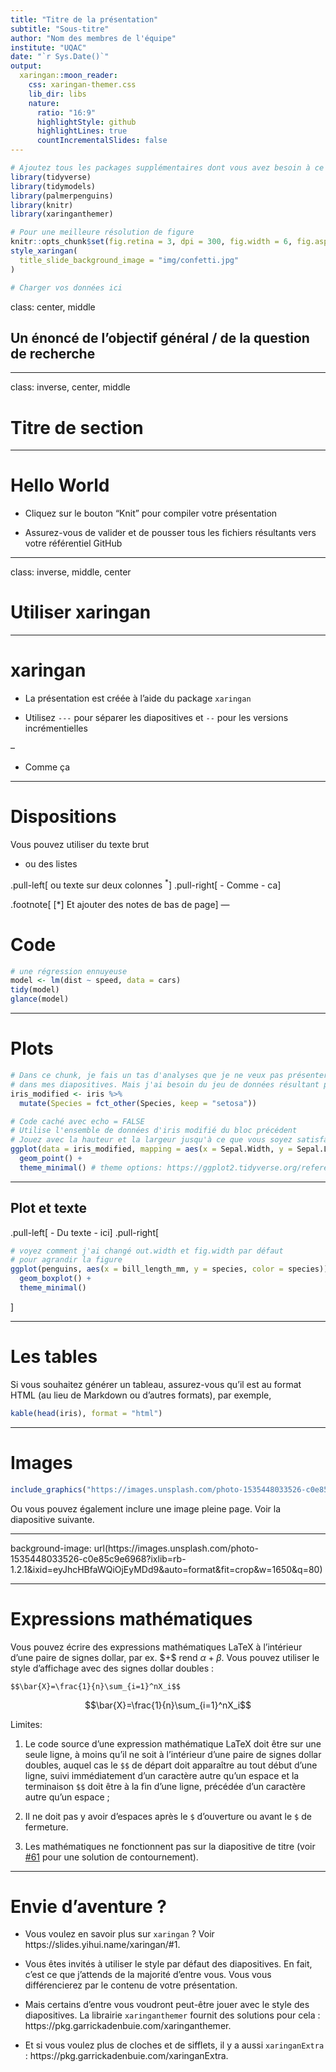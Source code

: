 ---
title: "Titre de la présentation"
subtitle: "Sous-titre"
author: "Nom des membres de l'équipe"
institute: "UQAC"
date: "`r Sys.Date()`"
output:
  xaringan::moon_reader:
    css: xaringan-themer.css
    lib_dir: libs
    nature:
      ratio: "16:9"
      highlightStyle: github
      highlightLines: true
      countIncrementalSlides: false
---

```{r load-packages, include = FALSE}
# Ajoutez tous les packages supplémentaires dont vous avez besoin à ce chunk
library(tidyverse)
library(tidymodels)
library(palmerpenguins)
library(knitr)
library(xaringanthemer)
```

```{r setup, include=FALSE}
# Pour une meilleure résolution de figure
knitr::opts_chunk$set(fig.retina = 3, dpi = 300, fig.width = 6, fig.asp = 0.618, out.width = "80%", warning = FALSE, message = FALSE)
style_xaringan(
  title_slide_background_image = "img/confetti.jpg"
)
```

```{r load-data, include=FALSE}
# Charger vos données ici
```



class: center, middle

## Un énoncé de l'objectif général / de la question de recherche

---

class: inverse, center, middle

# Titre de section

---

# Hello World

- Cliquez sur le bouton "Knit" pour compiler votre présentation

- Assurez-vous de valider et de pousser tous les fichiers résultants vers votre référentiel GitHub

---

class: inverse, middle, center

# Utiliser xaringan

---

# xaringan

- La présentation est créée à l'aide du package `xaringan`

- Utilisez `---` pour séparer les diapositives et `--` pour les versions incrémentielles

--

- Comme ça

---

# Dispositions

Vous pouvez utiliser du texte brut

- ou des listes

.pull-left[
ou texte sur deux colonnes $^*$
]
.pull-right[
- Comme
- ca
]

.footnote[
[*] Et ajouter des notes de bas de page
]
---

# Code

```{r boring-regression}
# une régression ennuyeuse
model <- lm(dist ~ speed, data = cars)
tidy(model)
glance(model)
```

---

# Plots

```{r recode-species, echo = FALSE}
# Dans ce chunk, je fais un tas d'analyses que je ne veux pas présenter
# dans mes diapositives. Mais j'ai besoin du jeu de données résultant pour un tracé que je veux présenter.
iris_modified <- iris %>%
  mutate(Species = fct_other(Species, keep = "setosa"))
```

```{r plot-iris, echo = FALSE}
# Code caché avec echo = FALSE
# Utilise l'ensemble de données d'iris modifié du bloc précédent
# Jouez avec la hauteur et la largeur jusqu'à ce que vous soyez satisfait du look
ggplot(data = iris_modified, mapping = aes(x = Sepal.Width, y = Sepal.Length, color = Species)) +
  geom_point() + 
  theme_minimal() # theme options: https://ggplot2.tidyverse.org/reference/ggtheme.html
```

---

## Plot et texte

.pull-left[
- Du texte
- ici
]
.pull-right[
```{r warning=FALSE, out.width="100%", fig.width=4, echo=FALSE}
# voyez comment j'ai changé out.width et fig.width par défaut
# pour agrandir la figure
ggplot(penguins, aes(x = bill_length_mm, y = species, color = species)) +
  geom_boxplot() +
  theme_minimal()
```
]

---

# Les tables

Si vous souhaitez générer un tableau, assurez-vous qu'il est au format HTML (au lieu de Markdown ou d'autres formats), par exemple,

```{r iris-table, echo = FALSE}
kable(head(iris), format = "html")
```

---

# Images

```{r castle, echo = FALSE, out.width = "60%", fig.align = "center", fig.cap = "Image credit: Photo by Jörg Angeli on Unsplash."}
include_graphics("https://images.unsplash.com/photo-1535448033526-c0e85c9e6968?ixlib=rb-1.2.1&ixid=eyJhcHBfaWQiOjEyMDd9&auto=format&fit=crop&w=1650&q=80")
```

Ou vous pouvez également inclure une image pleine page. Voir la diapositive suivante.

---

background-image: url(https://images.unsplash.com/photo-1535448033526-c0e85c9e6968?ixlib=rb-1.2.1&ixid=eyJhcHBfaWQiOjEyMDd9&auto=format&fit=crop&w=1650&q=80)

---

# Expressions mathématiques

Vous pouvez écrire des expressions mathématiques LaTeX à l'intérieur d'une paire de signes dollar, par ex. &#36;\alpha+\beta$ rend $\alpha+\beta$. Vous pouvez utiliser le style d'affichage avec des signes dollar doubles :

```
$$\bar{X}=\frac{1}{n}\sum_{i=1}^nX_i$$
```

$$\bar{X}=\frac{1}{n}\sum_{i=1}^nX_i$$

Limites:

1. Le code source d'une expression mathématique LaTeX doit être sur une seule ligne, à moins qu'il ne soit à l'intérieur d'une paire de signes dollar doubles, auquel cas le `$$` de départ doit apparaître au tout début d'une ligne, suivi immédiatement d'un caractère autre qu'un espace et la terminaison `$$` doit être à la fin d'une ligne, précédée d'un caractère autre qu'un espace ;

1. Il ne doit pas y avoir d'espaces après le `$` d'ouverture ou avant le `$` de fermeture.

1. Les mathématiques ne fonctionnent pas sur la diapositive de titre (voir [#61](https://github.com/yihui/xaringan/issues/61) pour une solution de contournement).

---

# Envie d'aventure ?

- Vous voulez en savoir plus sur `xaringan` ? Voir https://slides.yihui.name/xaringan/#1.

- Vous êtes invités à utiliser le style par défaut des diapositives. En fait, c'est ce que j'attends de la majorité d'entre vous. Vous vous différencierez par le contenu de votre présentation.

- Mais certains d'entre vous voudront peut-être jouer avec le style des diapositives. La librairie
`xaringanthemer` fournit des solutions pour cela : https://pkg.garrickadenbuie.com/xaringanthemer.

- Et si vous voulez plus de cloches et de sifflets, il y a aussi `xaringanExtra` : https://pkg.garrickadenbuie.com/xaringanExtra.

